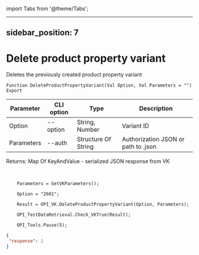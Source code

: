 ﻿import Tabs from '@theme/Tabs';

---
sidebar_position: 7
---

# Delete product property variant
 Deletes the previously created product property variant



`Function DeleteProductPropertyVariant(Val Option, Val Parameters = "") Export`

  | Parameter | CLI option | Type | Description |
  |-|-|-|-|
  | Option | --option | String, Number | Variant ID |
  | Parameters | --auth | Structure Of String | Authorization JSON or path to .json |

  
  Returns:  Map Of KeyAndValue - serialized JSON response from VK

<br/>




```bsl title="Code example"
    Parameters = GetVKParameters();

    Option = "2601";

    Result = OPI_VK.DeleteProductPropertyVariant(Option, Parameters);

    OPI_TestDataRetrieval.Check_VKTrue(Result);

    OPI_Tools.Pause(5);
```
 



```json title="Result"
{
 "response": 1
}
```
